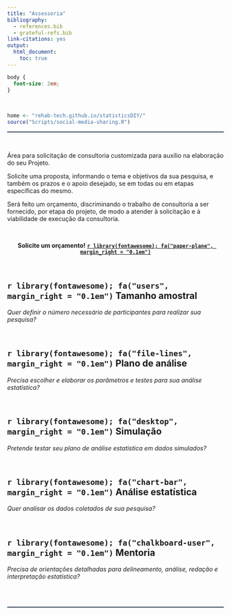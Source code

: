```yaml
---
title: "Assessoria"
bibliography:
  - references.bib
  - grateful-refs.bib
link-citations: yes
output:
  html_document:
    toc: true
---
```


```css
body {
  font-size: 2em;
}
```

<br>

<!--script for sharing-->
<p align="right">
```r
home <- "rehab-tech.github.io/statisticsDIY/"
source("Scripts/social-media-sharing.R")
```
</p>

<!--script for generating HORIZONTAL LINE-->
<hr style="height:2px;border-width:0;color:#2C3E50;background-color:#2C3E50">

<br>

Área para solicitação de consultoria customizada para auxílio na elaboração do seu Projeto.

Solicite uma proposta, informando o tema e objetivos da sua pesquisa, e também os prazos e o apoio desejado, se em todas ou em etapas específicas do mesmo.

Será feito um orçamento, discriminando o trabalho de consultoria a ser fornecido, por etapa do projeto, de modo a atender à solicitação e à viabilidade de execução da consultoria.

<br>

<center> **Solicite um orçamento!** <a href="mailto:arthur_sf@icloud.com?subject=Orçamento: StatisticsDIY">**`r library(fontawesome); fa("paper-plane", margin_right = "0.1em")` **</a> </center>

<br>

## {#calculo}
<h2>**`r library(fontawesome); fa("users", margin_right = "0.1em")` Tamanho amostral**</h3>
<p>*Quer definir o número necessário de participantes para realizar sua pesquisa?*</p>

<br>

## {#plano}
<h2>**`r library(fontawesome); fa("file-lines", margin_right = "0.1em")` Plano de análise**</h3>
<p>*Precisa escolher e elaborar os parâmetros e testes para sua análise estatística?*</p>

<br>

## {#simulacao}
<h2>**`r library(fontawesome); fa("desktop", margin_right = "0.1em")` Simulação**</h3>
<p>*Pretende testar seu plano de análise estatística em dados simulados?*</p>

<br>

## {#analise}
<h2>**`r library(fontawesome); fa("chart-bar", margin_right = "0.1em")` Análise estatística**</h3>
<p>*Quer analisar os dados coletados de sua pesquisa?*</p>

<br>

## {#mentoria}
<h2>**`r library(fontawesome); fa("chalkboard-user", margin_right = "0.1em")` Mentoria**</h3>
<p>*Precisa de orientações detalhadas para delineamento, análise, redação e interpretação estatística?*</p>

<br>
<br>

<!--script for generating HORIZONTAL LINE-->
<hr style="height:2px;border-width:0;color:#2C3E50;background-color:#2C3E50">
